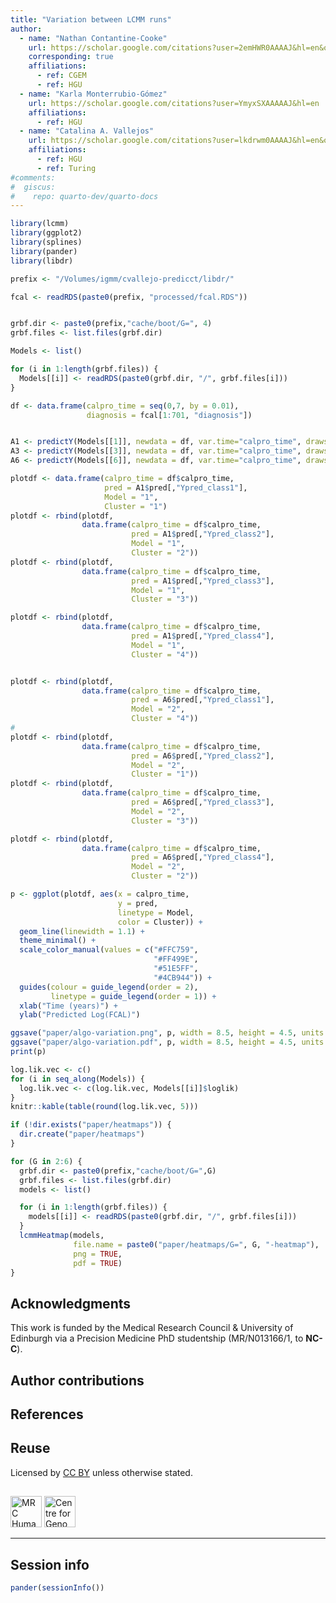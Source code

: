 ```yaml
---
title: "Variation between LCMM runs"
author:
  - name: "Nathan Contantine-Cooke" 
    url: https://scholar.google.com/citations?user=2emHWR0AAAAJ&hl=en&oi=ao
    corresponding: true
    affiliations:
      - ref: CGEM
      - ref: HGU
  - name: "Karla Monterrubio-Gómez"
    url: https://scholar.google.com/citations?user=YmyxSXAAAAAJ&hl=en
    affiliations:
      - ref: HGU
  - name: "Catalina A. Vallejos"
    url: https://scholar.google.com/citations?user=lkdrwm0AAAAJ&hl=en&oi=ao
    affiliations:
      - ref: HGU
      - ref: Turing
#comments:
#  giscus: 
#    repo: quarto-dev/quarto-docs
---
```


```R
library(lcmm)
library(ggplot2)
library(splines)
library(pander)
library(libdr)

prefix <- "/Volumes/igmm/cvallejo-predicct/libdr/"

fcal <- readRDS(paste0(prefix, "processed/fcal.RDS"))


grbf.dir <- paste0(prefix,"cache/boot/G=", 4)
grbf.files <- list.files(grbf.dir)

Models <- list()

for (i in 1:length(grbf.files)) {
  Models[[i]] <- readRDS(paste0(grbf.dir, "/", grbf.files[i]))
}
```


```R
df <- data.frame(calpro_time = seq(0,7, by = 0.01),
                 diagnosis = fcal[1:701, "diagnosis"])


A1 <- predictY(Models[[1]], newdata = df, var.time="calpro_time", draws = TRUE)
A3 <- predictY(Models[[3]], newdata = df, var.time="calpro_time", draws = TRUE)
A6 <- predictY(Models[[6]], newdata = df, var.time="calpro_time", draws = TRUE)

plotdf <- data.frame(calpro_time = df$calpro_time,
                     pred = A1$pred[,"Ypred_class1"],
                     Model = "1",
                     Cluster = "1")
plotdf <- rbind(plotdf,
                data.frame(calpro_time = df$calpro_time,
                           pred = A1$pred[,"Ypred_class2"],
                           Model = "1",
                           Cluster = "2"))
plotdf <- rbind(plotdf,
                data.frame(calpro_time = df$calpro_time,
                           pred = A1$pred[,"Ypred_class3"],
                           Model = "1",
                           Cluster = "3"))

plotdf <- rbind(plotdf,
                data.frame(calpro_time = df$calpro_time,
                           pred = A1$pred[,"Ypred_class4"],
                           Model = "1",
                           Cluster = "4"))


plotdf <- rbind(plotdf,
                data.frame(calpro_time = df$calpro_time,
                           pred = A6$pred[,"Ypred_class1"],
                           Model = "2",
                           Cluster = "4"))
#
plotdf <- rbind(plotdf,
                data.frame(calpro_time = df$calpro_time,
                           pred = A6$pred[,"Ypred_class2"],
                           Model = "2",
                           Cluster = "1"))
plotdf <- rbind(plotdf,
                data.frame(calpro_time = df$calpro_time,
                           pred = A6$pred[,"Ypred_class3"],
                           Model = "2",
                           Cluster = "3"))

plotdf <- rbind(plotdf,
                data.frame(calpro_time = df$calpro_time,
                           pred = A6$pred[,"Ypred_class4"],
                           Model = "2",
                           Cluster = "2"))

p <- ggplot(plotdf, aes(x = calpro_time,
                        y = pred,
                        linetype = Model,
                        color = Cluster)) +
  geom_line(linewidth = 1.1) +
  theme_minimal() +
  scale_color_manual(values = c("#FFC759",
                                "#FF499E",
                                "#51E5FF",
                                "#4CB944")) +
  guides(colour = guide_legend(order = 2),
         linetype = guide_legend(order = 1)) +
  xlab("Time (years)") +
  ylab("Predicted Log(FCAL)")

ggsave("paper/algo-variation.png", p, width = 8.5, height = 4.5, units = "in")
ggsave("paper/algo-variation.pdf", p, width = 8.5, height = 4.5, units = "in")
print(p)
```

```R
log.lik.vec <- c()
for (i in seq_along(Models)) {
  log.lik.vec <- c(log.lik.vec, Models[[i]]$loglik)
}
knitr::kable(table(round(log.lik.vec, 5)))
```

```R

if (!dir.exists("paper/heatmaps")) {
  dir.create("paper/heatmaps")
}

for (G in 2:6) {
  grbf.dir <- paste0(prefix,"cache/boot/G=",G)
  grbf.files <- list.files(grbf.dir)
  models <- list()

  for (i in 1:length(grbf.files)) {
    models[[i]] <- readRDS(paste0(grbf.dir, "/", grbf.files[i]))
  }
  lcmmHeatmap(models,
              file.name = paste0("paper/heatmaps/G=", G, "-heatmap"),
              png = TRUE,
              pdf = TRUE)
}
```


## Acknowledgments {.appendix}

This work is funded by the Medical Research Council & University of Edinburgh
via a Precision Medicine PhD studentship (MR/N013166/1, to **NC-C**).

## Author contributions {.appendix}

## References {.appendix}

::: {#refs}
:::

## Reuse {.appendix}

Licensed by 
<a href="https://creativecommons.org/licenses/by/4.0/">CC BY</a>
 unless otherwise stated.
 
## {.appendix}

<div class = "center">
  <img class = "center" src="../../images/MRC_HGU_Edinburgh RGB.png" alt="MRC Human Genetics Unit logo" height = 50px>
  <img src="../../images/cgem-logo.png" alt="Centre for Genomic & Experimental Medicine logo" height = 50px>
</div>

---

## Session info {.appendix}

```R
pander(sessionInfo())
```

